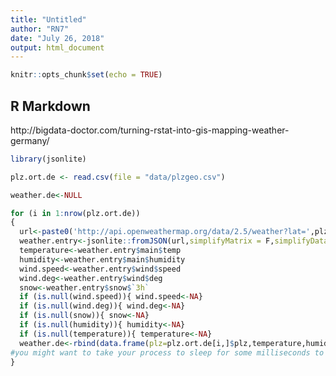```yaml
---
title: "Untitled"
author: "RN7"
date: "July 26, 2018"
output: html_document
---
```


```r
knitr::opts_chunk$set(echo = TRUE)
```

## R Markdown

http://bigdata-doctor.com/turning-rstat-into-gis-mapping-weather-germany/

```r
library(jsonlite)

plz.ort.de <- read.csv(file = "data/plzgeo.csv")

weather.de<-NULL

for (i in 1:nrow(plz.ort.de))
{
  url<-paste0('http://api.openweathermap.org/data/2.5/weather?lat=',plz.ort.de[i,]$lat, '&lon=',plz.ort.de[i,]$lon,'&units=metric&APPID=4be25bc10aa21df08499eb6dd89ee30a')
  weather.entry<-jsonlite::fromJSON(url,simplifyMatrix = F,simplifyDataFrame = F,flatten = T)
  temperature<-weather.entry$main$temp
  humidity<-weather.entry$main$humidity
  wind.speed<-weather.entry$wind$speed
  wind.deg<-weather.entry$wind$deg
  snow<-weather.entry$snow$`3h`
  if (is.null(wind.speed)){ wind.speed<-NA}
  if (is.null(wind.deg)){ wind.deg<-NA}
  if (is.null(snow)){ snow<-NA}
  if (is.null(humidity)){ humidity<-NA}
  if (is.null(temperature)){ temperature<-NA}
  weather.de<-rbind(data.frame(plz=plz.ort.de[i,]$plz,temperature,humidity,wind.speed,wind.deg,snow),weather.de)  
#you might want to take your process to sleep for some milliseconds to give the API a breath
}

```

